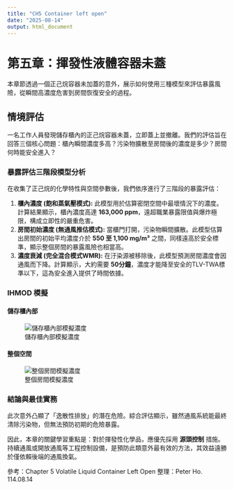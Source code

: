 ```yaml
---
title: "CH5 Container left open"
date: "2025-08-14"
output: html_document
---
```


# **第五章：揮發性液體容器未蓋**

本章節透過一個正己烷容器未加蓋的意外，展示如何使用三種模型來評估暴露風險，從瞬間高濃度危害到房間恢復安全的過程。

## **情境評估**

一名工作人員發現儲存櫃內的正己烷容器未蓋，立即蓋上並撤離。我們的評估旨在回答三個核心問題：櫃內瞬間濃度多高？污染物擴散至房間後的濃度是多少？房間何時能安全進入？

### **暴露評估三階段模型分析**

在收集了正己烷的化學特性與空間參數後，我們依序進行了三階段的暴露評估：

1.  **櫃內濃度 (飽和蒸氣壓模式):** 此模型用於估算密閉空間中最壞情況下的濃度。計算結果顯示，櫃內濃度高達 **163,000 ppm**，遠超職業暴露限值與爆炸極限，構成立即性的嚴重危害。\
2.  **房間初始濃度 (無通風推估模式):** 當櫃門打開，污染物瞬間擴散。此模型估算出房間的初始平均濃度介於 **550 至 1,100 mg/m³** 之間，同樣遠高於安全標準，顯示整個房間的暴露風險也相當高。\
3.  **濃度衰減 (完全混合模式WMR):** 在汙染源被移除後，此模型預測房間濃度會因通風而下降。計算顯示，大約需要 **50分鐘**，濃度才能降至安全的TLV-TWA標準以下，這為安全進入提供了時間依據。

### **IHMOD 模擬**

#### 儲存櫃內部

![儲存櫃內部模擬濃度](images/CH5-1.png)

#### 整個空間

![整個房間模擬濃度](images/CH5-2.png)

### **結論與最佳實務**

此次意外凸顯了「逸散性排放」的潛在危險。綜合評估顯示，雖然通風系統能最終清除污染物，但無法預防初期的危險暴露。

因此，本章的關鍵學習重點是：對於揮發性化學品，應優先採用 **源頭控制** 措施。持續通風或開放通風等工程控制設備，是預防此類意外最有效的方法，其效益遠勝於僅依賴後端的通風換氣。

參考：Chapter 5 Volatile Liquid Container Left Open 整理：Peter Ho. 114.08.14
